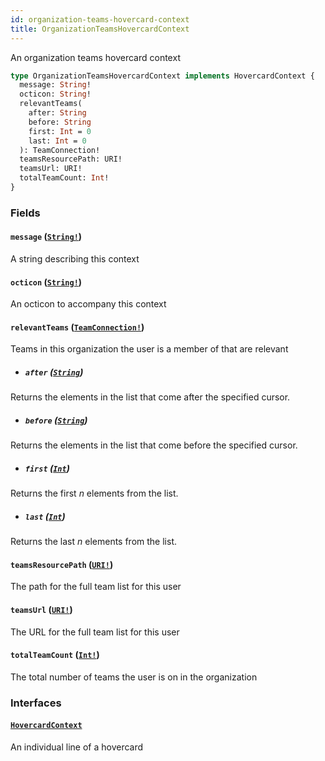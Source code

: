 ```yaml
---
id: organization-teams-hovercard-context
title: OrganizationTeamsHovercardContext
---
```


An organization teams hovercard context

```graphql
type OrganizationTeamsHovercardContext implements HovercardContext {
  message: String!
  octicon: String!
  relevantTeams(
    after: String
    before: String
    first: Int = 0
    last: Int = 0
  ): TeamConnection!
  teamsResourcePath: URI!
  teamsUrl: URI!
  totalTeamCount: Int!
}
```

### Fields

#### `message` ([`String!`](/docs/api/scalars/string))

A string describing this context

#### `octicon` ([`String!`](/docs/api/scalars/string))

An octicon to accompany this context

#### `relevantTeams` ([`TeamConnection!`](/docs/api/objects/team-connection))

Teams in this organization the user is a member of that are relevant

- ##### `after` ([`String`](/docs/api/scalars/string))

Returns the elements in the list that come after the specified cursor.

- ##### `before` ([`String`](/docs/api/scalars/string))

Returns the elements in the list that come before the specified cursor.

- ##### `first` ([`Int`](/docs/api/scalars/int))

Returns the first _n_ elements from the list.

- ##### `last` ([`Int`](/docs/api/scalars/int))

Returns the last _n_ elements from the list.

#### `teamsResourcePath` ([`URI!`](/docs/api/scalars/uri))

The path for the full team list for this user

#### `teamsUrl` ([`URI!`](/docs/api/scalars/uri))

The URL for the full team list for this user

#### `totalTeamCount` ([`Int!`](/docs/api/scalars/int))

The total number of teams the user is on in the organization

### Interfaces

#### [`HovercardContext`](/docs/api/interfaces/hovercard-context)

An individual line of a hovercard
